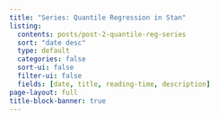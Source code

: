 ```yaml
---
title: "Series: Quantile Regression in Stan"
listing:
  contents: posts/post-2-quantile-reg-series
  sort: "date desc"
  type: default
  categories: false
  sort-ui: false
  filter-ui: false
  fields: [date, title, reading-time, description]
page-layout: full
title-block-banner: true
---
```

